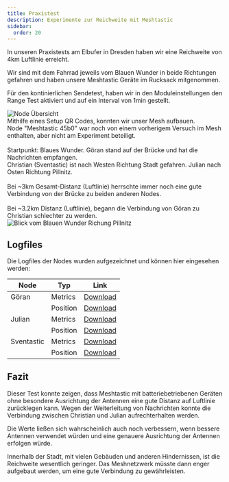 ```yaml
---
title: Praxistest
description: Experimente zur Reichweite mit Meshtastic
sidebar:
  order: 20
---
```



In unseren Praxistests am Elbufer in Dresden haben wir eine Reichweite von 4km Luftlinie erreicht.

Wir sind mit dem Fahrrad jeweils vom Blauen Wunder in beide Richtungen gefahren und
haben unsere Meshtastic Geräte im Rucksack mitgenommen.

Für den kontinierlichen Sendetest, haben wir in den Moduleinstellungen den Range Test aktiviert
und auf ein Interval von 1min gestellt.

<div class="grid grid-cols-1 md:grid-cols-3 gap-8">
  <Image class="md:col-span-2" src={ImgNodesBegin} alt="Node Übersicht" />
  <div>
    Mithilfe eines Setup QR Codes, konnten wir unser Mesh aufbauen. <br />
    Node "Meshtastic 45b0" war noch von einem vorherigem Versuch im Mesh enthalten, aber nicht am Experiment
    beteiligt.
  </div>
  <Image src={Img1} alt="" />
  <Image src={Img2} alt="" />
  <Image src={Img3} alt="" />
  <div class="md:col-span-3">
    Startpunkt: Blaues Wunder. Göran stand auf der Brücke und hat die Nachrichten empfangen. <br />
    Christian (Sventastic) ist nach Westen Richtung Stadt gefahren. Julian nach Osten Richtung Pillnitz.
  </div>
  <Image src={Img4} alt="" />
  <Image src={Img5} alt="" />
  <div>
    Bei ~3km Gesamt-Distanz (Luftlinie) herrschte immer noch eine gute Verbindung von der Brücke zu
    beiden anderen Nodes.
  </div>
  <Image src={Img6} alt="" />
  <Image src={Img7} alt="" />
  <Image src={Img8} alt="" />
  <div class="md:col-span-3">
    Bei ~3.2km Distanz (Luftlinie), begann die Verbindung von Göran zu Christian schlechter zu
    werden.
  </div>
  <Image class="md:col-span-3" src={ImageElbe} alt="Blick vom Blauen Wunder Richung Pillnitz" />
</div>

## Logfiles

Die Logfiles der Nodes wurden aufgezeichnet und können hier eingesehen werden:

| Node       | Typ      | Link                                                           |
| ---------- | -------- | -------------------------------------------------------------- |
| Göran      | Metrics  | [Download](../../logs/goeran%20Device%20Metrics%20Log.csv)     |
|            | Position | [Download](../../logs/goeran%20Position%20Log.csv)             |
| Julian     | Metrics  | [Download](../../logs/Julian%20Device%20Metrics%20Log.csv)     |
|            | Position | [Download](../../logs/Julian%20Position%20Log.csv)             |
| Sventastic | Metrics  | [Download](../../logs/Sventastic%20Device%20Metrics%20Log.csv) |
|            | Position | [Download](../../logs/Sventastic%20Position%20Log.csv)         |

## Fazit

Dieser Test konnte zeigen, dass Meshtastic mit batteriebetriebenen Geräten ohne besondere Ausrichtung
der Antennen eine gute Distanz auf Luftlinie zurücklegen kann. Wegen der Weiterleitung von Nachrichten
konnte die Verbindung zwischen Christian und Julian aufrechterhalten werden.

Die Werte ließen sich wahrscheinlich auch noch verbessern, wenn bessere Antennen verwendet würden und
eine genauere Ausrichtung der Antennen erfolgen würde.

Innerhalb der Stadt, mit vielen Gebäuden und anderen Hindernissen, ist die Reichweite wesentlich geringer.
Das Meshnetzwerk müsste dann enger aufgebaut werden, um eine gute Verbindung zu gewährleisten.
